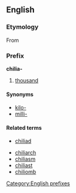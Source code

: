 ==English==
===Etymology===
{{etystub}}
From {{Gr.}} [[]]

===Prefix===
[[Category:English prefixes]]
'''chilia-''' 
# [[thousand]]

====Synonyms====
* [[kilo-]]
* [[milli-]]

====Related terms====
*[[chiliad]]
<!-- *[[chiliagon]] suspect -->
<!-- *[[chilialogy]] suspect -->
*[[chiliarch]]
*[[chiliasm]]
*[[chiliast]]
*[[chiliomb]]
<!-- *[[chiliahedron]] suspect -->